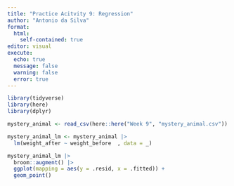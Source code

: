 ---
title: "Practice Acitvity 9: Regression"
author: "Antonio da Silva"
format: 
  html:
    self-contained: true
editor: visual
execute: 
  echo: true
  message: false
  warning: false
  error: true
---

```{r}
library(tidyverse)
library(here)
library(dplyr)

mystery_animal <- read_csv(here::here("Week 9", "mystery_animal.csv"))


```

```{r}
mystery_animal_lm <- mystery_animal |> 
  lm(weight_after ~ weight_before  , data = _)

mystery_animal_lm |> 
  broom::augment() |> 
  ggplot(mapping = aes(y = .resid, x = .fitted)) + 
  geom_point()
```
